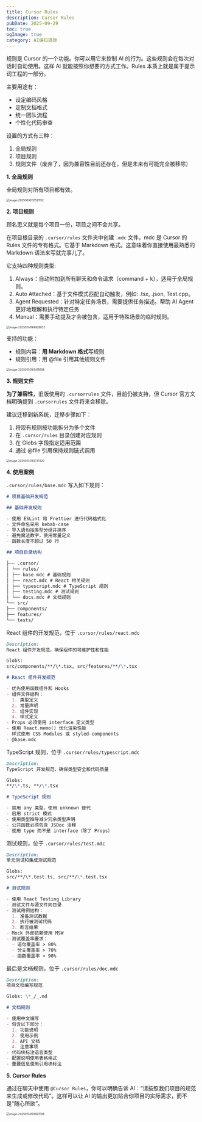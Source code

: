 ```yaml
---
title: Cursor Rules
description: Cursor Rules
pubDate: 2025-09-29
toc: true
ogImage: true
category: AI编码提效
---
```


规则是 Cursor 的一个功能。你可以用它来控制 AI 的行为。这些规则会在每次对话时自动使用。这样 AI 就能按照你想要的方式工作。Rules 本质上就是属于提示词工程的一部分。

主要用途有：

- 设定编码风格
- 定制文档格式
- 统一团队流程
- 个性化代码审查

设置的方式有三种：

1. 全局规则
2. 项目规则
3. 规则文件（废弃了，因为兼容性目前还存在，但是未来有可能完全被移除）

**1. 全局规则**

全局规则对所有项目都有效。

<img
  src="https://xiejie-typora.oss-cn-chengdu.aliyuncs.com/2025-06-30-071521.png"
  alt="image-20250630151521152"
  style="zoom:50%;"
/>

**2. 项目规则**

顾名思义就是每个项目一份，项目之间不会共享。

在项目根目录的 `.cursor/rules` 文件夹中创建 `.mdc` 文件。mdc 是 Cursor 的 Rules 文件的专有格式。它基于 Markdown 格式。这意味着你直接使用最熟悉的 Markdown 语法来写就完事儿了。

它支持四种规则类型:

1. Always：自动附加到所有聊天和命令请求（command + k），适用于全局规则。
2. Auto Attached：基于文件模式匹配自动触发，例如: .tsx, .json, Test.cpp。
3. Agent Requested：针对特定任务场景，需要提供任务描述。帮助 AI Agent 更好地理解和执行特定任务
4. Manual：需要手动提及才会被包含，适用于特殊场景的临时规则。

<img
  src="https://xiejie-typora.oss-cn-chengdu.aliyuncs.com/2025-05-14-064928.png"
  alt="image-20250514144928052"
  style="zoom:50%;"
/>

支持的功能：

- 规则内容：**用 Markdown 格式**写规则
- 规则引用：用 @file 引用其他规则文件

<img
  src="https://xiejie-typora.oss-cn-chengdu.aliyuncs.com/2025-05-14-065419.png"
  alt="image-20250514145419258"
  style="zoom:50%;"
/>

**3. 规则文件**

**为了兼容性**，旧版使用的 `.cursorrules` 文件，目前仍被支持，但 Cursor 官方文档明确提到 `.cursorrules` 文件将来会移除。

建议迁移到新系统，迁移步骤如下：

1. 将现有规则按功能拆分为多个文件
2. 在 `.cursor/rules` 目录创建对应规则
3. 在 Globs 字段指定适用范围
4. 通过 @file 引用保持规则链式调用

<img
  src="https://xiejie-typora.oss-cn-chengdu.aliyuncs.com/2025-05-14-065731.png"
  alt="image-20250514145731320"
  style="zoom:50%;"
/>

**4. 使用案例**

`.cursor/rules/base.mdc` 写入如下规则：

```markdown
# 项目基础开发规范

## 基础开发规则

- 使用 ESLint 和 Prettier 进行代码格式化
- 文件命名采用 kebab-case
- 导入语句按类型分组并排序
- 避免魔法数字，使用常量定义
- 函数长度不超过 50 行

## 项目目录结构

├── .cursor/
│ └── rules/
│ ├── base.mdc # 基础规则
│ ├── react.mdc # React 相关规则
│ ├── typescript.mdc # TypeScript 规则
│ ├── testing.mdc # 测试规则
│ └── docs.mdc # 文档规则
└── src/
├── components/
├── features/
└── tests/
```

React 组件的开发规范，位于 `.cursor/rules/react.mdc`

```markdown
Description:
React 组件开发规范，确保组件的可维护性和性能

Globs:
src/components/**/\*.tsx, src/features/**/\*.tsx

# React 组件开发规范

- 优先使用函数组件和 Hooks
- 组件文件结构：
  1. 类型定义
  2. 常量声明
  3. 组件实现
  4. 样式定义
- Props 必须使用 interface 定义类型
- 使用 React.memo() 优化渲染性能
- 样式使用 CSS Modules 或 styled-components
- @base.mdc
```

TypeScript 规则，位于 `.cursor/rules/typescript.mdc`

```markdown
Description:
TypeScript 开发规范，确保类型安全和代码质量

Globs:
**/\*.ts, **/\*.tsx

# TypeScript 规则

- 禁用 any 类型，使用 unknown 替代
- 启用 strict 模式
- 使用类型推导减少冗余类型声明
- 公共函数必须包含 JSDoc 注释
- 使用 type 而不是 interface（除了 Props）
```

测试规则，位于 `.cursor/rules/test.mdc`

```markdown
Description:
单元测试和集成测试规范

Globs:
src/**/\*.test.ts, src/**/\*.test.tsx

# 测试规则

- 使用 React Testing Library
- 测试文件与源文件同目录
- 测试用例结构：
  1. 准备测试数据
  2. 执行被测试代码
  3. 断言结果
- Mock 外部依赖使用 MSW
- 测试覆盖率要求：
  - 语句覆盖率 > 80%
  - 分支覆盖率 > 70%
  - 函数覆盖率 > 90%
```

最后是文档规则，位于 `.cursor/rules/doc.mdc`

```markdown
Description:
项目文档编写规范

Globs: \*_/_.md

# 文档规则

- 使用中文编写
- 包含以下部分：
  1. 功能说明
  2. 使用示例
  3. API 文档
  4. 注意事项
- 代码块标注语言类型
- 配置说明使用表格格式
- 重要信息使用引用块标注
```

**5. Cursor Rules**

通过在聊天中使用 `@Cursor Rules`，你可以明确告诉 AI：“请按照我们项目的规范来生成或修改代码”。这样可以让 AI 的输出更加贴合你项目的实际需求，而不是“随心所欲”。

<img
  src="https://xiejie-typora.oss-cn-chengdu.aliyuncs.com/2025-05-14-113825.png"
  alt="image-20250514193825108"
  style="zoom:50%;"
/>
